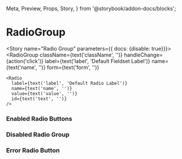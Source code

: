   Meta,
  Preview,
  Props,
  Story,
} from '@storybook/addon-docs/blocks';


<Meta component={RadioGroup} title="Components/Molecules/Form Controls/RadioGroup" />

# RadioGroup
<Description of={RadioGroup} />
<Props of={RadioGroup} />

<Story name="Radio Group" parameters={{ docs: {disable: true}}}>
  <RadioGroup
    className={text('className', '')}
    handleChange={action('click')}
    label={text('label', 'Default Fieldset Label')}
    name={text('name', '')}
    form={text('form', '')}
  >
    <Radio
      label={text('label', 'Default Radio Label')}
      name={text('name', '')}
      value={text('value', '')}
      id={text('text', '')}
    />
  </RadioGroup>
</Story>


### Enabled Radio Buttons 
<Preview>
  <Story name="Enabled Radio Group">
    <div>
      <RadioGroup
        label="Label Goes Here"
        name="radioGroupName1"
        handleChange={action('changed')}
        form="formName1"
      >
        <Radio
          name="radioGroupName1"
          label="Option 1"
          value="option1"
          id="option1"
        />
        <Radio
          name="radioGroupName1"
          label="Option 2"
          value="option2"
          id="option2"
        />
           <Radio
          name="radioGroupName1"
          label="Option 3"
          value="option3"
          id="option3"
        />
        <Radio
          name="radioGroupName1"
          label="Option 4"
          value="option4"
          id="option4"
        />
      </RadioGroup>
    </div>
  </Story>
</Preview>


### Disabled Radio Group 
<Preview>
  <Story name="Disabled Radio Group">
    <div>
      <RadioGroup
        label="Label Goes Here"
        name="radioGroupName3"
        handleChange={action('changed')}
        form="formName3"
        disabled
      >
        <Radio
        name="radioGroupName3"
          label="Option 1"
          value="option1"
          id="option1"
        />
        <Radio
        name="radioGroupName3"
          label="Option 2"
          value="option2"
          id="option2"
        />
           <Radio
           name="radioGroupName3"
          label="Option 3"
          value="option3"
          id="option3"
        />
        <Radio
        name="radioGroupName3"
          label="Option 3"
          value="option4"
          id="option4"
          checked
        />
      </RadioGroup>
    </div>
  </Story>
</Preview>

### Error Radio Button  
<Preview>
  <Story name="Error Radio Button">
    <div>
      <RadioGroup
        label="Label Goes Here"
        name="radioGroupName3"
        handleChange={action('changed')}
        form="formName4"
        error
      >
        <Radio
          name="radioGroupName3"
          label="Option 1"
          value="option1"
          id="option1"
        />
        <Radio
          name="radioGroupName3"
          label="Option 2"
          value="option2"
          id="option2"
        />
        <Radio
          name="radioGroupName3"
          label="Option 3"
          value="option3"
          id="option3"
        />
        <Radio
          name="radioGroupName3"
          label="Option 4"
          value="option4"
          id="option4"
        />
      </RadioGroup>
    </div>
  </Story>
</Preview>